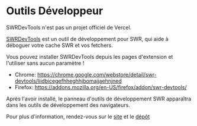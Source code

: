 
# Outils Développeur

<Callout>SWRDevTools n'est pas un projet officiel de Vercel.</Callout>

[SWRDevTools](https://swr-devtools.vercel.app/) est un outil de développement pour SWR, qui aide à déboguer votre cache SWR et vos fetchers.

Vous pouvez installer SWRDevTools depuis les pages d'extension et l'utiliser sans aucun paramètre !

-   Chrome: https://chrome.google.com/webstore/detail/swr-devtools/liidbicegefhheghhjbomajjaehnjned
-   Firefox: https://addons.mozilla.org/en-US/firefox/addon/swr-devtools/

Après l'avoir installé, le panneau d'outils de développement SWR apparaîtra dans les outils de développement des navigateurs.

Pour plus d'information, rendez-vous sur le [site](https://swr-devtools.vercel.app/) et le [dépôt](https://github.com/koba04/swr-devtools)
